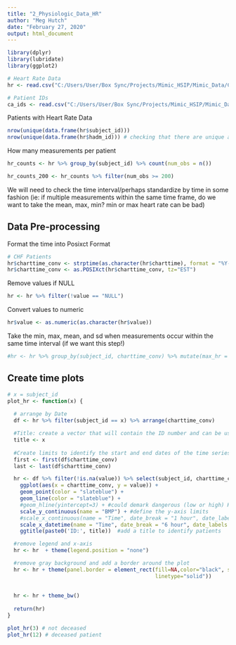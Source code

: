 ---
title: "2_Physiologic_Data_HR"
author: "Meg Hutch"
date: "February 27, 2020"
output: html_document
---

```{r}
library(dplyr)
library(lubridate)
library(ggplot2)
```

```{r}
# Heart Rate Data
hr <- read.csv("C:/Users/User/Box Sync/Projects/Mimic_HSIP/Mimic_Data/Cardiac_Arrest/Chartevents_211_hr.csv")

# Patient IDs
ca_ids <- read.csv("C:/Users/User/Box Sync/Projects/Mimic_HSIP/Mimic_Data/Cardiac_Arrest/ca_ids.csv")
```

Patients with Heart Rate Data
```{r}
nrow(unique(data.frame(hr$subject_id)))
nrow(unique(data.frame(hr$hadm_id))) # checking that there are unique admissions per patient - looks good!
```

How many measurements per patient
```{r}
hr_counts <- hr %>% group_by(subject_id) %>% count(num_obs = n())

hr_counts_200 <- hr_counts %>% filter(num_obs >= 200)
```

We will need to check the time interval/perhaps standardize by time in some fashion (ie: if multiple measurements within the same time frame, do we want to take the mean, max, min? min or max heart rate can be bad)


## Data Pre-processing

Format the time into Posixct Format
```{r}
# CHF Patients
hr$charttime_conv <- strptime(as.character(hr$charttime), format = "%Y-%m-%d %H:%M:%S", tz = "EST")
hr$charttime_conv <- as.POSIXct(hr$charttime_conv, tz="EST")
```

Remove values if NULL
```{r}
hr <- hr %>% filter(!value == "NULL")
```

Convert values to numeric
```{r}
hr$value <- as.numeric(as.character(hr$value))
```


Take the min, max, mean, and sd when measurements occur within the same time interval (if we want this step!)
```{r}
#hr <- hr %>% group_by(subject_id, charttime_conv) %>% mutate(max_hr = max(value, na.rm = TRUE)) %>% mutate(min_hr = min(value, na.rm = TRUE)) %>% mutate(mean_hr = mean(value, na.rm = TRUE)) %>% mutate(sd_hr = sd(value, na.rm = TRUE)) 
```

## Create time plots
```{r}
# x = subject_id
plot_hr <- function(x) { 
  
  # arrange by Date
  df <- hr %>% filter(subject_id == x) %>% arrange(charttime_conv)

  #Title: create a vector that will contain the ID number and can be used to title the    graph by patient ID 
  title <- x
  
  #Create limits to identify the start and end dates of the time series
  first <- first(df$charttime_conv)
  last <- last(df$charttime_conv)

  hr <- df %>% filter(!is.na(value)) %>% select(subject_id, charttime_conv, value) %>%
    ggplot(aes(x = charttime_conv, y = value)) + 
    geom_point(color = "slateblue") + 
    geom_line(color = "slateblue") +
    #geom_hline(yintercept=3) + #could demark dangerous (low or high) HRs
    scale_y_continuous(name = "BMP") + #define the y-axis limits
    #scale_x_continuous(name = "Time", date_break = "1 hour", date_labels = "%H", limits = c(first, last)) + #, limits = c(-6, 0), breaks = c(-6:0)) +
    scale_x_datetime(name = "Time", date_break = "6 hour", date_labels = "%H", limits = c(first, last)) +
    ggtitle(paste0('ID:', title))  #add a title to identify patients 

  #remove legend and x-axis
  hr <- hr  + theme(legend.position = "none")

  #remove gray background and add a border around the plot
  hr <- hr + theme(panel.border = element_rect(fill=NA,color="black", size=0.5,
                                               linetype="solid"))
  
  
  hr <- hr + theme_bw()
  
  return(hr)
}

plot_hr(3) # not deceased
plot_hr(12) # deceased patient

```


